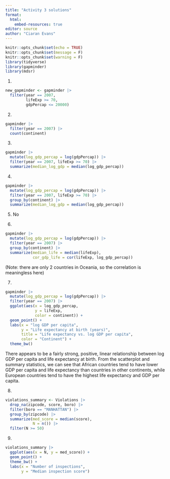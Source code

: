 ```yaml
---
title: "Activity 3 solutions"
format: 
  html:
    embed-resources: true
editor: source
author: "Ciaran Evans"
---
```


```r
knitr::opts_chunk$set(echo = TRUE)
knitr::opts_chunk$set(message = F)
knitr::opts_chunk$set(warning = F)
library(tidyverse)
library(gapminder)
library(mdsr)
```


1.

```r
new_gapminder <- gapminder |>
  filter(year == 2007, 
         lifeExp >= 70, 
         gdpPercap <= 20000)
```

2.

```r
gapminder |>
  filter(year == 2007) |>
  count(continent)
```

3.

```r
gapminder |>
  mutate(log_gdp_percap = log(gdpPercap)) |>
  filter(year == 2007, lifeExp >= 70) |>
  summarize(median_log_gdp = median(log_gdp_percap))
```

4.

```r
gapminder |>
  mutate(log_gdp_percap = log(gdpPercap)) |>
  filter(year == 2007, lifeExp >= 70) |>
  group_by(continent) |>
  summarize(median_log_gdp = median(log_gdp_percap))
```

5. No

6. 

```r
gapminder |>
  mutate(log_gdp_percap = log(gdpPercap)) |>
  filter(year == 2007) |>
  group_by(continent) |>
  summarize(median_life = median(lifeExp),
            cor_gdp_life = cor(lifeExp, log_gdp_percap))
```

(Note: there are only 2 countries in Oceania, so the correlation is meaningless here)

7.

```r
gapminder |>
  mutate(log_gdp_percap = log(gdpPercap)) |>
  filter(year == 2007) |>
  ggplot(aes(x = log_gdp_percap, 
             y = lifeExp,
             color = continent)) +
  geom_point() +
  labs(x = "log GDP per capita",
       y = "Life expectancy at birth (years)",
       title = "Life expectancy vs. log GDP per capita",
       color = "Continent") +
  theme_bw()
```

There appears to be a fairly strong, positive, linear relationship between log GDP per capita and life expectancy at birth. From the scatterplot and summary statistics, we can see that African countries tend to have lower GDP per capita and life expectancy than countries in other continents, while European countries tend to have the highest life expectancy and GDP per capita.


8.

```r
violations_summary <- Violations |>
  drop_na(zipcode, score, boro) |>
  filter(boro == "MANHATTAN") |>
  group_by(zipcode) |>
  summarize(med_score = median(score),
            N = n()) |>
  filter(N >= 50)
```

9.

```r
violations_summary |>
  ggplot(aes(x = N, y = med_score)) +
  geom_point() +
  theme_bw() +
  labs(x = "Number of inspections",
       y = "Median inspection score")
```


